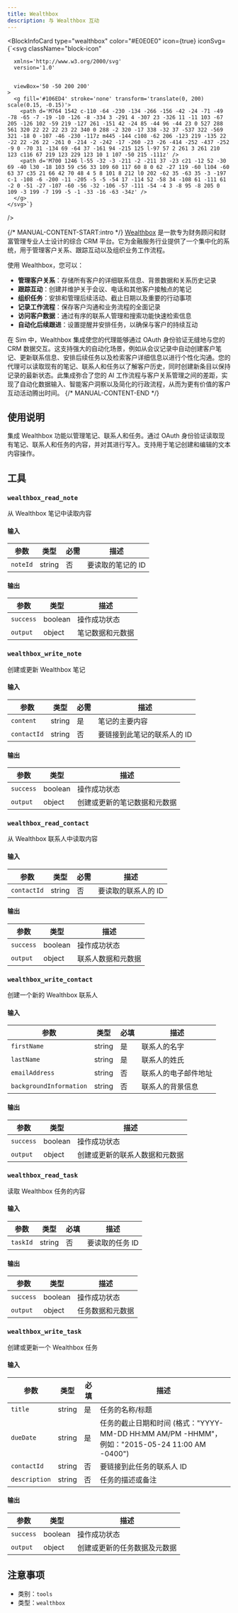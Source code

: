 ```yaml
---
title: Wealthbox
description: 与 Wealthbox 互动
---
```



<BlockInfoCard 
  type="wealthbox"
  color="#E0E0E0"
  icon={true}
  iconSvg={`<svg className="block-icon"
      
      xmlns='http://www.w3.org/2000/svg'
      version='1.0'
      
      
      viewBox='50 -50 200 200'
    >
      <g fill='#106ED4' stroke='none' transform='translate(0, 200) scale(0.15, -0.15)'>
        <path d='M764 1542 c-110 -64 -230 -134 -266 -156 -42 -24 -71 -49 -78 -65 -7 -19 -10 -126 -8 -334 3 -291 4 -307 23 -326 11 -11 103 -67 205 -126 102 -59 219 -127 261 -151 42 -24 85 -44 96 -44 23 0 527 288 561 320 22 22 22 23 22 340 0 288 -2 320 -17 338 -32 37 -537 322 -569 321 -18 0 -107 -46 -230 -117z m445 -144 c108 -62 206 -123 219 -135 22 -22 22 -26 22 -261 0 -214 -2 -242 -17 -260 -23 -26 -414 -252 -437 -252 -9 0 -70 31 -134 69 -64 37 -161 94 -215 125 l-97 57 2 261 3 261 210 123 c116 67 219 123 229 123 10 1 107 -50 215 -111z' />
        <path d='M700 1246 l-55 -32 -3 -211 -2 -211 37 -23 c21 -12 52 -30 69 -40 l30 -18 103 59 c56 33 109 60 117 60 8 0 62 -27 119 -60 l104 -60 63 37 c35 21 66 42 70 48 4 5 8 101 8 212 l0 202 -62 35 -63 35 -3 -197 c-1 -108 -6 -200 -11 -205 -5 -5 -54 17 -114 52 -58 34 -108 61 -111 61 -2 0 -51 -27 -107 -60 -56 -32 -106 -57 -111 -54 -4 3 -8 95 -8 205 0 109 -3 199 -7 199 -5 -1 -33 -16 -63 -34z' />
      </g>
    </svg>`}
/>

{/* MANUAL-CONTENT-START:intro */}
[Wealthbox](https://www.wealthbox.com/) 是一款专为财务顾问和财富管理专业人士设计的综合 CRM 平台。它为金融服务行业提供了一个集中化的系统，用于管理客户关系、跟踪互动以及组织业务工作流程。

使用 Wealthbox，您可以：

- **管理客户关系**：存储所有客户的详细联系信息、背景数据和关系历史记录
- **跟踪互动**：创建并维护关于会议、电话和其他客户接触点的笔记
- **组织任务**：安排和管理后续活动、截止日期以及重要的行动事项
- **记录工作流程**：保存客户沟通和业务流程的全面记录
- **访问客户数据**：通过有序的联系人管理和搜索功能快速检索信息
- **自动化后续跟进**：设置提醒并安排任务，以确保与客户的持续互动

在 Sim 中，Wealthbox 集成使您的代理能够通过 OAuth 身份验证无缝地与您的 CRM 数据交互。这支持强大的自动化场景，例如从会议记录中自动创建客户笔记、更新联系信息、安排后续任务以及检索客户详细信息以进行个性化沟通。您的代理可以读取现有的笔记、联系人和任务以了解客户历史，同时创建新条目以保持记录的最新状态。此集成弥合了您的 AI 工作流程与客户关系管理之间的差距，实现了自动化数据输入、智能客户洞察以及简化的行政流程，从而为更有价值的客户互动活动腾出时间。
{/* MANUAL-CONTENT-END */}

## 使用说明

集成 Wealthbox 功能以管理笔记、联系人和任务。通过 OAuth 身份验证读取现有笔记、联系人和任务的内容，并对其进行写入。支持用于笔记创建和编辑的文本内容操作。

## 工具

### `wealthbox_read_note`

从 Wealthbox 笔记中读取内容

#### 输入

| 参数 | 类型 | 必需 | 描述 |
| --------- | ---- | -------- | ----------- |
| `noteId` | string | 否 | 要读取的笔记的 ID |

#### 输出

| 参数 | 类型 | 描述 |
| --------- | ---- | ----------- |
| `success` | boolean | 操作成功状态 |
| `output` | object | 笔记数据和元数据 |

### `wealthbox_write_note`

创建或更新 Wealthbox 笔记

#### 输入

| 参数 | 类型 | 必需 | 描述 |
| --------- | ---- | -------- | ----------- |
| `content` | string | 是 | 笔记的主要内容 |
| `contactId` | string | 否 | 要链接到此笔记的联系人的 ID |

#### 输出

| 参数 | 类型 | 描述 |
| --------- | ---- | ----------- |
| `success` | boolean | 操作成功状态 |
| `output` | object | 创建或更新的笔记数据和元数据 |

### `wealthbox_read_contact`

从 Wealthbox 联系人中读取内容

#### 输入

| 参数 | 类型 | 必需 | 描述 |
| --------- | ---- | -------- | ----------- |
| `contactId` | string | 否 | 要读取的联系人的 ID |

#### 输出

| 参数 | 类型 | 描述 |
| --------- | ---- | ----------- |
| `success` | boolean | 操作成功状态 |
| `output` | object | 联系人数据和元数据 |

### `wealthbox_write_contact`

创建一个新的 Wealthbox 联系人

#### 输入

| 参数 | 类型 | 必填 | 描述 |
| --------- | ---- | -------- | ----------- |
| `firstName` | string | 是 | 联系人的名字 |
| `lastName` | string | 是 | 联系人的姓氏 |
| `emailAddress` | string | 否 | 联系人的电子邮件地址 |
| `backgroundInformation` | string | 否 | 联系人的背景信息 |

#### 输出

| 参数 | 类型 | 描述 |
| --------- | ---- | ----------- |
| `success` | boolean | 操作成功状态 |
| `output` | object | 创建或更新的联系人数据和元数据 |

### `wealthbox_read_task`

读取 Wealthbox 任务的内容

#### 输入

| 参数 | 类型 | 必填 | 描述 |
| --------- | ---- | -------- | ----------- |
| `taskId` | string | 否 | 要读取的任务 ID |

#### 输出

| 参数 | 类型 | 描述 |
| --------- | ---- | ----------- |
| `success` | boolean | 操作成功状态 |
| `output` | object | 任务数据和元数据 |

### `wealthbox_write_task`

创建或更新一个 Wealthbox 任务

#### 输入

| 参数 | 类型 | 必填 | 描述 |
| --------- | ---- | -------- | ----------- |
| `title` | string | 是 | 任务的名称/标题 |
| `dueDate` | string | 是 | 任务的截止日期和时间 \(格式："YYYY-MM-DD HH:MM AM/PM -HHMM"，例如："2015-05-24 11:00 AM -0400"\) |
| `contactId` | string | 否 | 要链接到此任务的联系人 ID |
| `description` | string | 否 | 任务的描述或备注 |

#### 输出

| 参数       | 类型   | 描述                 |
| --------- | ---- | ------------------ |
| `success` | boolean | 操作成功状态         |
| `output` | object  | 创建或更新的任务数据及元数据 |

## 注意事项

- 类别：`tools`
- 类型：`wealthbox`
